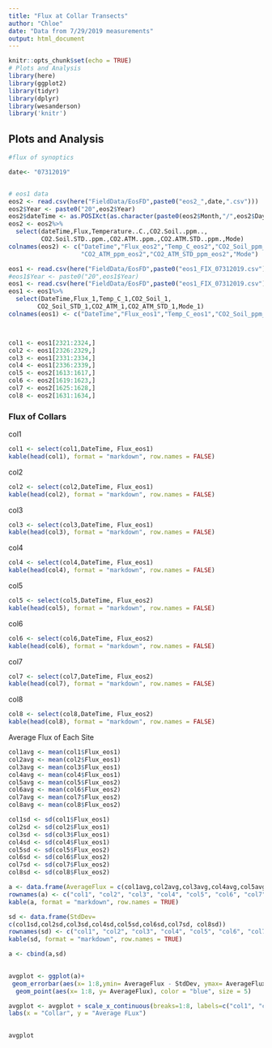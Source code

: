 ```yaml
---
title: "Flux at Collar Transects"
author: "Chloe"
date: "Data from 7/29/2019 measurements"
output: html_document
---
```


```r
knitr::opts_chunk$set(echo = TRUE)
# Plots and Analysis
library(here)
library(ggplot2)
library(tidyr)
library(dplyr)
library(wesanderson)
library('knitr')

```

## Plots and Analysis

```r
#flux of synoptics 

date<- "07312019"


# eos1 data
eos2 <- read.csv(here("FieldData/EosFD",paste0("eos2_",date,".csv")))
eos2$Year <- paste0("20",eos2$Year)
eos2$dateTime <- as.POSIXct(as.character(paste0(eos2$Month,"/",eos2$Day,"/",eos2$Year," ",eos2$Time)), format = "%m/%d/%Y %H:%M:%OS")
eos2 <- eos2%>%
  select(dateTime,Flux,Temperature..C.,CO2.Soil..ppm..,
         CO2.Soil.STD..ppm.,CO2.ATM..ppm.,CO2.ATM.STD..ppm.,Mode)
colnames(eos2) <- c("DateTime","Flux_eos2","Temp_C_eos2","CO2_Soil_ppm_eos2","CO2_Soil_STD_ppm_eos2",
                    "CO2_ATM_ppm_eos2","CO2_ATM_STD_ppm_eos2","Mode")

eos1 <- read.csv(here("FieldData/EosFD",paste0("eos1_FIX_07312019.csv")))
#eos1$Year <- paste0("20",eos1$Year)
eos1 <- read.csv(here("FieldData/EosFD",paste0("eos1_FIX_07312019.csv")))
eos1 <- eos1%>%
  select(DateTime,Flux_1,Temp_C_1,CO2_Soil_1,
        CO2_Soil_STD_1,CO2_ATM_1,CO2_ATM_STD_1,Mode_1)
colnames(eos1) <- c("DateTime","Flux_eos1","Temp_C_eos1","CO2_Soil_ppm_eos1","CO2_Soil_STD_ppm_eos1","CO2_ATM_ppm_eos1","CO2_ATM_STD_ppm_eos1","Mode")



col1 <- eos1[2321:2324,]
col2 <- eos1[2326:2329,]
col3 <- eos1[2331:2334,]
col4 <- eos1[2336:2339,]
col5 <- eos2[1613:1617,]
col6 <- eos2[1619:1623,]
col7 <- eos2[1625:1628,]
col8 <- eos2[1631:1634,]

```


### Flux of Collars 

col1
```r

col1 <- select(col1,DateTime, Flux_eos1)
kable(head(col1), format = "markdown", row.names = FALSE)

```

col2
```r

col2 <- select(col2,DateTime, Flux_eos1)
kable(head(col2), format = "markdown", row.names = FALSE)

```
col3
```r

col3 <- select(col3,DateTime, Flux_eos1)
kable(head(col3), format = "markdown", row.names = FALSE)

```
col4
```r

col4 <- select(col4,DateTime, Flux_eos1)
kable(head(col4), format = "markdown", row.names = FALSE)

```
col5
```r

col5 <- select(col5,DateTime, Flux_eos2)
kable(head(col5), format = "markdown", row.names = FALSE)

```
col6
```r

col6 <- select(col6,DateTime, Flux_eos2)
kable(head(col6), format = "markdown", row.names = FALSE)

```
col7
```r

col7 <- select(col7,DateTime, Flux_eos2)
kable(head(col7), format = "markdown", row.names = FALSE)

```
col8
```r

col8 <- select(col8,DateTime, Flux_eos2)
kable(head(col8), format = "markdown", row.names = FALSE)

```
Average Flux of Each Site
```r
col1avg <- mean(col1$Flux_eos1)
col2avg <- mean(col2$Flux_eos1)
col3avg <- mean(col3$Flux_eos1)
col4avg <- mean(col4$Flux_eos1)
col5avg <- mean(col5$Flux_eos2)
col6avg <- mean(col6$Flux_eos2)
col7avg <- mean(col7$Flux_eos2)
col8avg <- mean(col8$Flux_eos2)

col1sd <- sd(col1$Flux_eos1)
col2sd <- sd(col2$Flux_eos1)
col3sd <- sd(col3$Flux_eos1)
col4sd <- sd(col4$Flux_eos1)
col5sd <- sd(col5$Flux_eos2)
col6sd <- sd(col6$Flux_eos2)
col7sd <- sd(col7$Flux_eos2)
col8sd <- sd(col8$Flux_eos2)

a <- data.frame(AverageFlux = c(col1avg,col2avg,col3avg,col4avg,col5avg,col6avg,col7avg, col8avg))
rownames(a) <- c("col1", "col2", "col3", "col4", "col5", "col6", "col7", "col8")
kable(a, format = "markdown", row.names = TRUE)

sd <- data.frame(StdDev=
c(col1sd,col2sd,col3sd,col4sd,col5sd,col6sd,col7sd, col8sd))
rownames(sd) <- c("col1", "col2", "col3", "col4", "col5", "col6", "col7", "col8")
kable(sd, format = "markdown", row.names = TRUE)

a <- cbind(a,sd)

 
avgplot <- ggplot(a)+
 geom_errorbar(aes(x= 1:8,ymin= AverageFlux - StdDev, ymax= AverageFlux + StdDev), width=0.2, size=1, color="blue") +
  geom_point(aes(x= 1:8, y= AverageFlux), color = "blue", size = 5)

avgplot <- avgplot + scale_x_continuous(breaks=1:8, labels=c("col1", "col2", "col3", "col4", "col5", "col6", "col7", "col8")) +
labs(x = "Collar", y = "Average FLux")
        

avgplot

```
